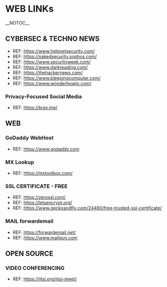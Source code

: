 = WEB LINKs =
__NOTOC__
<!-- This is a comment -->

== CYBERSEC & TECHNO NEWS ==
*REF: https://www.helpnetsecurity.com/
*REF: https://nakedsecurity.sophos.com/
*REF: https://www.securityweek.com/
*REF: https://www.darkreading.com/
*REF: https://thehackernews.com/
*REF: https://www.bleepingcomputer.com/
*REF: https://www.wonderhowto.com/

=== Privacy-Focused Social Media ===
*REF: https://brax.me/

== WEB ==
=== GoDaddy WebHost ===
*REF: https://www.godaddy.com

=== MX Lookup ===
*REF: https://mxtoolbox.com/

=== SSL CERTIFICATE - FREE ===
*REF: https://zerossl.com/
*REF: https://letsencrypt.org/
*REF: https://www.geckoandfly.com/24460/free-trusted-ssl-certificate/

=== MAIL forwardemail ===
*REF: https://forwardemail.net/
*REF: https://www.mailgun.com

== OPEN SOURCE ==
=== VIDEO CONFERENCING ===
*REF: https://jitsi.org/jitsi-meet/



